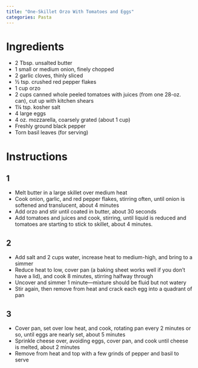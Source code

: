 ```yaml
---
title: "One-Skillet Orzo With Tomatoes and Eggs"
categories: Pasta
---
```


# Ingredients
- 2 Tbsp. unsalted butter
- 1 small or medium onion, finely chopped
- 2 garlic cloves, thinly sliced
- ½ tsp. crushed red pepper flakes
- 1 cup orzo
- 2 cups canned whole peeled tomatoes with juices (from one 28-oz. can), cut up with kitchen shears
- 1¼ tsp. kosher salt
- 4 large eggs
- 4 oz. mozzarella, coarsely grated (about 1 cup)
- Freshly ground black pepper
- Torn basil leaves (for serving)

# Instructions
## 1
- Melt butter in a large skillet over medium heat
- Cook onion, garlic, and red pepper flakes, stirring often, until onion is softened and translucent, about 4 minutes
- Add orzo and stir until coated in butter, about 30 seconds
- Add tomatoes and juices and cook, stirring, until liquid is reduced and tomatoes are starting to stick to skillet, about 4 minutes.

## 2
- Add salt and 2 cups water, increase heat to medium-high, and bring to a simmer
- Reduce heat to low, cover pan (a baking sheet works well if you don’t have a lid), and cook 8 minutes, stirring halfway through
- Uncover and simmer 1 minute—mixture should be fluid but not watery
- Stir again, then remove from heat and crack each egg into a quadrant of pan

## 3
- Cover pan, set over low heat, and cook, rotating pan every 2 minutes or so, until eggs are nearly set, about 5 minutes
- Sprinkle cheese over, avoiding eggs, cover pan, and cook until cheese is melted, about 2 minutes
- Remove from heat and top with a few grinds of pepper and basil to serve
